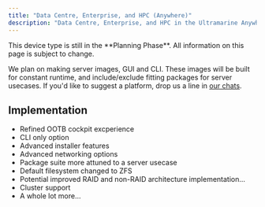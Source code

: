 ```yaml
---
title: "Data Centre, Enterprise, and HPC (Anywhere)"
description: "Data Centre, Enterprise, and HPC in the Ultramarine Anywhere Initiative"
---
```



<Alert type="info">
  This device type is still in the **Planning Phase**. All information on this
  page is subject to change.
</Alert>

We plan on making server images, GUI and CLI. These images will be built for constant runtime, and include/exclude fitting packages for server usecases. If you'd like to suggest a platform, drop us a line in [our chats](/en/community/community).

## Implementation

- Refined OOTB cockpit excperience
- CLI only option
- Advanced installer features
- Advanced networking options
- Package suite more attuned to a server usecase
- Default filesystem changed to ZFS
- Potential improved RAID and non-RAID architecture implementation...
- Cluster support
- A whole lot more...
